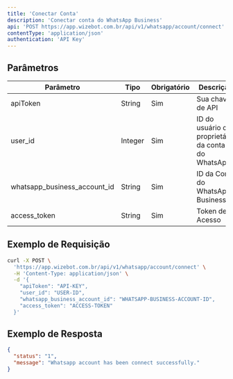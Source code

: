 ```yaml
---
title: 'Conectar Conta'
description: 'Conectar conta do WhatsApp Business'
api: 'POST https://app.wizebot.com.br/api/v1/whatsapp/account/connect'
contentType: 'application/json'
authentication: 'API Key'
---
```


## Parâmetros

| Parâmetro | Tipo | Obrigatório | Descrição |
|-----------|------|-------------|-----------|
| apiToken | String | Sim | Sua chave de API |
| user_id | Integer | Sim | ID do usuário do proprietário da conta do WhatsApp |
| whatsapp_business_account_id | String | Sim | ID da Conta do WhatsApp Business |
| access_token | String | Sim | Token de Acesso |

## Exemplo de Requisição

```bash
curl -X POST \
  'https://app.wizebot.com.br/api/v1/whatsapp/account/connect' \
  -H 'Content-Type: application/json' \
  -d '{
    "apiToken": "API-KEY",
    "user_id": "USER-ID",
    "whatsapp_business_account_id": "WHATSAPP-BUSINESS-ACCOUNT-ID",
    "access_token": "ACCESS-TOKEN"
  }'
```

## Exemplo de Resposta

```json
{
  "status": "1",
  "message": "Whatsapp account has been connect successfully."
}
```
